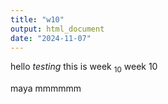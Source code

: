 ```yaml
---
title: "w10"
output: html_document
date: "2024-11-07"
---
```


hello *testing* this is week ~10~ week 10

maya
mmmmmm